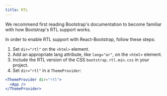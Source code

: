 ```yaml
---
title: RTL
---
```



We recommend first reading <DocLink path="/getting-started/rtl">Bootstrap's documentation</DocLink>
to become familiar with how Bootstrap's RTL support works.

In order to enable RTL support with React-Bootstrap, follow these steps:

1. Set `dir="rtl"` on the `<html>` element.
2. Add an appropriate lang attribute, like `lang="ar"`, on the `<html>` element.
3. Include the RTL version of the CSS `bootstrap.rtl.min.css` in your project.
4. Set `dir="rtl"` in a `ThemeProvider`:

```jsx
<ThemeProvider dir="rtl">
  <App />
</ThemeProvider>
```
